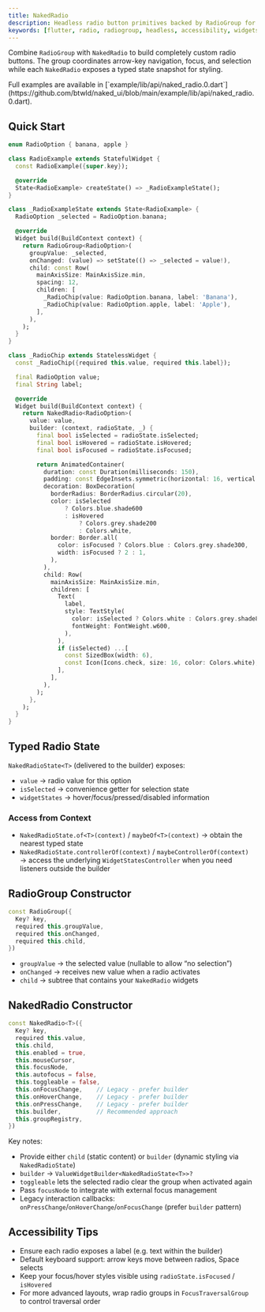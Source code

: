 ```yaml
---
title: NakedRadio
description: Headless radio button primitives backed by RadioGroup for exclusive selection
keywords: [flutter, radio, radiogroup, headless, accessibility, widgetstate]
---
```


Combine `RadioGroup` with `NakedRadio` to build completely custom radio buttons. The group coordinates arrow-key navigation, focus, and selection while each `NakedRadio` exposes a typed state snapshot for styling.

<Info>
  Full examples are available in [`example/lib/api/naked_radio.0.dart`](https://github.com/btwld/naked_ui/blob/main/example/lib/api/naked_radio.0.dart).
</Info>

## Quick Start

```dart
enum RadioOption { banana, apple }

class RadioExample extends StatefulWidget {
  const RadioExample({super.key});

  @override
  State<RadioExample> createState() => _RadioExampleState();
}

class _RadioExampleState extends State<RadioExample> {
  RadioOption _selected = RadioOption.banana;

  @override
  Widget build(BuildContext context) {
    return RadioGroup<RadioOption>(
      groupValue: _selected,
      onChanged: (value) => setState(() => _selected = value!),
      child: const Row(
        mainAxisSize: MainAxisSize.min,
        spacing: 12,
        children: [
          _RadioChip(value: RadioOption.banana, label: 'Banana'),
          _RadioChip(value: RadioOption.apple, label: 'Apple'),
        ],
      ),
    );
  }
}

class _RadioChip extends StatelessWidget {
  const _RadioChip({required this.value, required this.label});

  final RadioOption value;
  final String label;

  @override
  Widget build(BuildContext context) {
    return NakedRadio<RadioOption>(
      value: value,
      builder: (context, radioState, _) {
        final bool isSelected = radioState.isSelected;
        final bool isHovered = radioState.isHovered;
        final bool isFocused = radioState.isFocused;

        return AnimatedContainer(
          duration: const Duration(milliseconds: 150),
          padding: const EdgeInsets.symmetric(horizontal: 16, vertical: 10),
          decoration: BoxDecoration(
            borderRadius: BorderRadius.circular(20),
            color: isSelected
                ? Colors.blue.shade600
                : isHovered
                    ? Colors.grey.shade200
                    : Colors.white,
            border: Border.all(
              color: isFocused ? Colors.blue : Colors.grey.shade300,
              width: isFocused ? 2 : 1,
            ),
          ),
          child: Row(
            mainAxisSize: MainAxisSize.min,
            children: [
              Text(
                label,
                style: TextStyle(
                  color: isSelected ? Colors.white : Colors.grey.shade800,
                  fontWeight: FontWeight.w600,
                ),
              ),
              if (isSelected) ...[
                const SizedBox(width: 6),
                const Icon(Icons.check, size: 16, color: Colors.white),
              ],
            ],
          ),
        );
      },
    );
  }
}
```

## Typed Radio State

`NakedRadioState<T>` (delivered to the builder) exposes:

- `value` → radio value for this option
- `isSelected` → convenience getter for selection state
- `widgetStates` → hover/focus/pressed/disabled information

### Access from Context

- `NakedRadioState.of<T>(context)` / `maybeOf<T>(context)` → obtain the nearest typed state
- `NakedRadioState.controllerOf(context)` / `maybeControllerOf(context)` → access the underlying `WidgetStatesController` when you need listeners outside the builder

## RadioGroup Constructor

```dart
const RadioGroup({
  Key? key,
  required this.groupValue,
  required this.onChanged,
  required this.child,
})
```

- `groupValue` → the selected value (nullable to allow “no selection”)
- `onChanged` → receives new value when a radio activates
- `child` → subtree that contains your `NakedRadio` widgets

## NakedRadio Constructor

```dart
const NakedRadio<T>({
  Key? key,
  required this.value,
  this.child,
  this.enabled = true,
  this.mouseCursor,
  this.focusNode,
  this.autofocus = false,
  this.toggleable = false,
  this.onFocusChange,    // Legacy - prefer builder
  this.onHoverChange,    // Legacy - prefer builder
  this.onPressChange,    // Legacy - prefer builder
  this.builder,          // Recommended approach
  this.groupRegistry,
})
```

Key notes:

- Provide either `child` (static content) or `builder` (dynamic styling via `NakedRadioState`)
- `builder` → `ValueWidgetBuilder<NakedRadioState<T>>?`
- `toggleable` lets the selected radio clear the group when activated again
- Pass `focusNode` to integrate with external focus management
- Legacy interaction callbacks: `onPressChange`/`onHoverChange`/`onFocusChange` (prefer `builder` pattern)

## Accessibility Tips

- Ensure each radio exposes a label (e.g. text within the builder)
- Default keyboard support: arrow keys move between radios, Space selects
- Keep your focus/hover styles visible using `radioState.isFocused` / `isHovered`
- For more advanced layouts, wrap radio groups in `FocusTraversalGroup` to control traversal order
